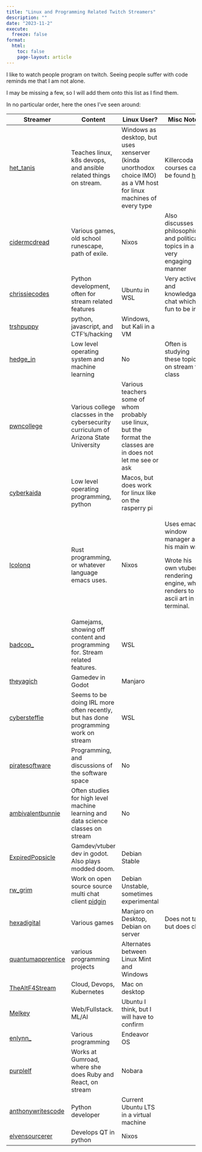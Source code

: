 ```yaml
---
title: "Linux and Programming Related Twitch Streamers"
description: ""
date: "2023-11-2"
execute:
  freeze: false
format:
  html:
    toc: false
    page-layout: article
---
```


I like to watch people program on twitch. Seeing people suffer with code reminds me that I am not alone.

I may be missing a few, so I will add them onto this list as I find them.

In no particular order, here the ones I've seen around:

+--------------------------------------------------------------+--------------------------------------------------------------------------------------+--------------------------------------------------------------------------------------------------------------------+------------------------------------------------------------------------------------+
| Streamer                                                     | Content                                                                              | Linux User?                                                                                                        | Misc Notes                                                                         |
+==============================================================+======================================================================================+====================================================================================================================+====================================================================================+
| [het_tanis](https://www.twitch.tv/het_tanis)                 | Teaches linux, k8s devops, and ansible related things on stream.                     | Windows as desktop, but uses xenserver (kinda unorthodox choice IMO) as a VM host for linux machines of every type | Killercoda courses can be found [here](https://killercoda.com/het-tanis)           |
+--------------------------------------------------------------+--------------------------------------------------------------------------------------+--------------------------------------------------------------------------------------------------------------------+------------------------------------------------------------------------------------+
| [cidermcdread](https://www.twitch.tv/cidermcdread)           | Various games, old school runescape, path of exile.                                  | Nixos                                                                                                              | Also discusses philosophical and political topics in a very engaging manner        |
+--------------------------------------------------------------+--------------------------------------------------------------------------------------+--------------------------------------------------------------------------------------------------------------------+------------------------------------------------------------------------------------+
| [chrissiecodes](https://www.twitch.tv/chrissiecodes)         | Python development, often for stream related features                                | Ubuntu in WSL                                                                                                      | Very active and knowledgable chat which is fun to be in.                           |
+--------------------------------------------------------------+--------------------------------------------------------------------------------------+--------------------------------------------------------------------------------------------------------------------+------------------------------------------------------------------------------------+
| [trshpuppy](https://www.twitch.tv/trshpuppy)                 | python, javascript, and CTF's/hacking                                                | Windows, but Kali in a VM                                                                                          |                                                                                    |
+--------------------------------------------------------------+--------------------------------------------------------------------------------------+--------------------------------------------------------------------------------------------------------------------+------------------------------------------------------------------------------------+
| [hedge_in](https://www.twitch.tv/hedge_in)                   | Low level operating system and machine learning                                      | No                                                                                                                 | Often is studying these topics on stream for class                                 |
+--------------------------------------------------------------+--------------------------------------------------------------------------------------+--------------------------------------------------------------------------------------------------------------------+------------------------------------------------------------------------------------+
| [pwncollege](https://www.twitch.tv/pwncollege)               | Various college clacsses in the cybersecurity curriculum of Arizona State University | Various teachers some of whom probably use linux, but the format the classes are in does not let me see or ask     |                                                                                    |
+--------------------------------------------------------------+--------------------------------------------------------------------------------------+--------------------------------------------------------------------------------------------------------------------+------------------------------------------------------------------------------------+
| [cyberkaida](https://www.twitch.tv/cyberkaida)               | Low level operating programming, python                                              | Macos, but does work for linux like on the rasperry pi                                                             |                                                                                    |
+--------------------------------------------------------------+--------------------------------------------------------------------------------------+--------------------------------------------------------------------------------------------------------------------+------------------------------------------------------------------------------------+
| [lcolonq](https://www.twitch.tv/lcolonq)                     | Rust programming, or whatever language emacs uses.                                   | Nixos                                                                                                              | Uses emacs window manager as his main wm.                                          |
|                                                              |                                                                                      |                                                                                                                    |                                                                                    |
|                                                              |                                                                                      |                                                                                                                    | Wrote his own vtuber rendering engine, which renders to ascii art in the terminal. |
+--------------------------------------------------------------+--------------------------------------------------------------------------------------+--------------------------------------------------------------------------------------------------------------------+------------------------------------------------------------------------------------+
| [badcop\_](https://www.twitch.tv/badcop_)                    | Gamejams, showing off content and programming for. Stream related features.          | WSL                                                                                                                |                                                                                    |
+--------------------------------------------------------------+--------------------------------------------------------------------------------------+--------------------------------------------------------------------------------------------------------------------+------------------------------------------------------------------------------------+
| [theyagich](https://www.twitch.tv/theyagich)                 | Gamedev in Godot                                                                     | Manjaro                                                                                                            |                                                                                    |
+--------------------------------------------------------------+--------------------------------------------------------------------------------------+--------------------------------------------------------------------------------------------------------------------+------------------------------------------------------------------------------------+
| [cybersteffie](https://www.twitch.tv/cybersteffie)           | Seems to be doing IRL more often recently, but has done programming work on stream   | WSL                                                                                                                |                                                                                    |
+--------------------------------------------------------------+--------------------------------------------------------------------------------------+--------------------------------------------------------------------------------------------------------------------+------------------------------------------------------------------------------------+
| [piratesoftware](https://www.twitch.tv/piratesoftware/)      | Programming, and discussions of the software space                                   | No                                                                                                                 |                                                                                    |
+--------------------------------------------------------------+--------------------------------------------------------------------------------------+--------------------------------------------------------------------------------------------------------------------+------------------------------------------------------------------------------------+
| [ambivalentbunnie](https://www.twitch.tv/ambivalentbunnie)   | Often studies for high level machine learning and data science classes on stream     | No                                                                                                                 |                                                                                    |
+--------------------------------------------------------------+--------------------------------------------------------------------------------------+--------------------------------------------------------------------------------------------------------------------+------------------------------------------------------------------------------------+
| [ExpiredPopsicle](https://www.twitch.tv/expiredpopsicle)     | Gamdev/vtuber dev in godot. Also plays modded doom.                                  | Debian Stable                                                                                                      |                                                                                    |
+--------------------------------------------------------------+--------------------------------------------------------------------------------------+--------------------------------------------------------------------------------------------------------------------+------------------------------------------------------------------------------------+
| [rw_grim](https://www.twitch.tv/rw_grim)                     | Work on open source source multi chat client [pidgin](https://pidgin.im/)            | Debian Unstable, sometimes experimental                                                                            |                                                                                    |
+--------------------------------------------------------------+--------------------------------------------------------------------------------------+--------------------------------------------------------------------------------------------------------------------+------------------------------------------------------------------------------------+
| [hexadigital](https://www.twitch.tv/hexadigital)             | Various games                                                                        | Manjaro on Desktop, Debian on server                                                                               | Does not talk, but does chat                                                       |
+--------------------------------------------------------------+--------------------------------------------------------------------------------------+--------------------------------------------------------------------------------------------------------------------+------------------------------------------------------------------------------------+
| [quantumapprentice](https://www.twitch.tv/quantumapprentice) | various programming projects                                                         | Alternates between Linux Mint and Windows                                                                          |                                                                                    |
+--------------------------------------------------------------+--------------------------------------------------------------------------------------+--------------------------------------------------------------------------------------------------------------------+------------------------------------------------------------------------------------+
| [TheAltF4Stream](https://www.twitch.tv/thealtf4stream)       | Cloud, Devops, Kubernetes                                                            | Mac on desktop                                                                                                     |                                                                                    |
+--------------------------------------------------------------+--------------------------------------------------------------------------------------+--------------------------------------------------------------------------------------------------------------------+------------------------------------------------------------------------------------+
| [Melkey](https://www.twitch.tv/melkey)                       | Web/Fullstack. ML/AI                                                                 | Ubuntu I think, but I will have to confirm                                                                         |                                                                                    |
+--------------------------------------------------------------+--------------------------------------------------------------------------------------+--------------------------------------------------------------------------------------------------------------------+------------------------------------------------------------------------------------+
| [enlynn\_](https://www.twitch.tv/enlynn_)                    | Various programming                                                                  | Endeavor OS                                                                                                        |                                                                                    |
+--------------------------------------------------------------+--------------------------------------------------------------------------------------+--------------------------------------------------------------------------------------------------------------------+------------------------------------------------------------------------------------+
| [purplelf](https://www.twitch.tv/purplelf)                   | Works at Gumroad, where she does Ruby and React, on stream                           | Nobara                                                                                                             |                                                                                    |
+--------------------------------------------------------------+--------------------------------------------------------------------------------------+--------------------------------------------------------------------------------------------------------------------+------------------------------------------------------------------------------------+
| [anthonywritescode](https://www.twitch.tv/anthonywritescode) | Python developer                                                                     | Current Ubuntu LTS in a virtual machine                                                                            |                                                                                    |
+--------------------------------------------------------------+--------------------------------------------------------------------------------------+--------------------------------------------------------------------------------------------------------------------+------------------------------------------------------------------------------------+
| [elvensourcerer](https://www.twitch.tv/elvensourcerer)       | Develops QT in python                                                                | Nixos                                                                                                              |                                                                                    |
+--------------------------------------------------------------+--------------------------------------------------------------------------------------+--------------------------------------------------------------------------------------------------------------------+------------------------------------------------------------------------------------+